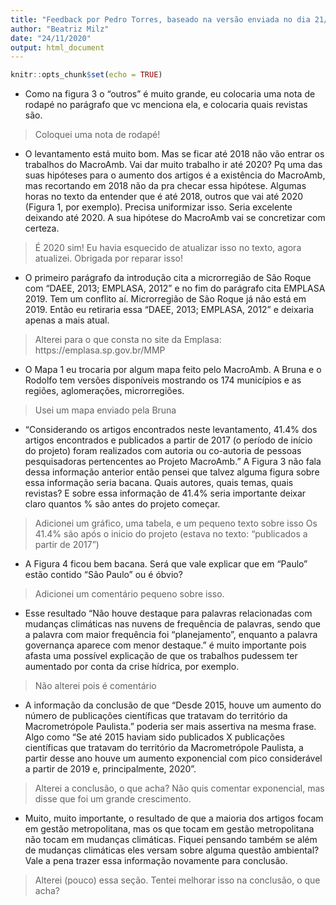 ```yaml
---
title: "Feedback por Pedro Torres, baseado na versão enviada no dia 21/11/2020."
author: "Beatriz Milz"
date: "24/11/2020"
output: html_document
---
```


```r
knitr::opts_chunk$set(echo = TRUE)
```

- Como na figura 3 o "outros" é muito grande, eu colocaria uma nota de rodapé no parágrafo que vc menciona ela, e colocaria quais revistas são.
   
> Coloquei uma nota de rodapé!  

- O levantamento está muito bom. Mas se ficar até 2018 não vão entrar os trabalhos do MacroAmb. Vai dar muito trabalho ir até 2020? Pq uma das suas hipóteses para o aumento dos artigos é a existência do MacroAmb, mas recortando em 2018 não da pra checar essa hipótese. Algumas horas no texto da entender que é até 2018, outros que vai até 2020 (Figura 1, por exemplo). Precisa uniformizar isso. Seria excelente deixando até 2020. A sua hipótese do MacroAmb vai se concretizar com certeza.

> É 2020 sim! Eu havia esquecido de atualizar isso no texto, agora atualizei. Obrigada por reparar isso! 


- O primeiro parágrafo da introdução cita a microrregião de São Roque com "DAEE, 2013; EMPLASA, 2012" e no fim do parágrafo cita EMPLASA 2019. Tem um conflito aí. Microrregião de São Roque já não está em 2019. Então eu retiraria essa  "DAEE, 2013; EMPLASA, 2012" e deixaria apenas a mais atual. 

> Alterei para o que consta no site da Emplasa: https://emplasa.sp.gov.br/MMP


- O Mapa 1 eu trocaria por algum mapa feito pelo MacroAmb. A Bruna e o Rodolfo tem versões disponíveis mostrando os 174 municípios e as regiões, aglomerações, microrregiões.

> Usei um mapa enviado pela Bruna


- "Considerando os artigos encontrados neste levantamento, 41.4% dos artigos encontrados e publicados a partir de 2017 (o período de início do projeto) foram realizados com autoria ou co-autoria de pessoas pesquisadoras pertencentes ao Projeto MacroAmb." A Figura 3 não fala dessa informação anterior então pensei que talvez alguma figura sobre essa informação seria bacana. Quais autores, quais temas, quais revistas? E sobre essa informação de 41.4% seria importante deixar claro quantos % são antes do projeto começar. 

> Adicionei um gráfico, uma tabela, e um pequeno texto sobre isso
> Os 41.4% são após o inicio do projeto  (estava no texto: "publicados a partir de 2017")

- A Figura 4 ficou bem bacana. Será que vale explicar que em "Paulo" estão contido "São Paulo" ou é óbvio? 

> Adicionei um comentário pequeno sobre isso.


- Esse resultado "Não houve destaque para palavras relacionadas com mudanças climáticas nas nuvens de frequência de palavras, sendo que a palavra com maior frequência foi “planejamento”, enquanto a palavra governança aparece com menor destaque." é muito importante pois afasta uma possível explicação de que os trabalhos pudessem ter aumentado por conta da crise hídrica, por exemplo.  

> Não alterei pois é comentário

- A informação da conclusão de que "Desde 2015, houve um aumento do número de publicações científicas que tratavam do território da Macrometrópole Paulista." poderia ser mais assertiva na mesma frase. Algo como "Se até 2015 haviam sido publicados X publicações científicas que tratavam do território da Macrometrópole Paulista, a partir desse ano houve um aumento exponencial com pico considerável a partir de 2019 e, principalmente, 2020".  

> Alterei a conclusão, o que acha? Não quis comentar exponencial, mas disse que foi um grande crescimento.


- Muito, muito importante, o resultado de que a maioria dos artigos focam em gestão metropolitana, mas os que tocam em gestão metropolitana não tocam em mudanças climáticas. Fiquei pensando também se além de mudanças climáticas eles versam sobre alguma questão ambiental? Vale a pena trazer essa informação novamente para conclusão.

> Alterei (pouco) essa seção. Tentei melhorar isso na conclusão, o que acha?